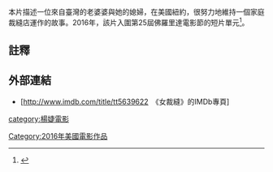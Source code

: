 {{Infobox Film
|片名       = 女裁縫
|電影原名   = The Seamstress
|圖像 = Image of TheSeamstress (short film 2016).jpeg 
|導演       = Federico Spiazzi
|編劇       = Connor Simpson<br>Federico Spiazzi
|主演       = Holly Chou<br>David Gibson<br>Linda Liu<br>Shirley Tso 
|製片       = Mica Coburn<br>[[楊婕_(導演)|楊婕]]
|剪輯       = Federico Spiazzi 
|製片公司   = 哥倫比亞大學電影所
|片長       = 11 分鐘
|產地       =  {{USA}} 
|語言　　　 = 華語　　　　
|released = {{flagicon|USA}}{{film date|2016|4|9}}
|預算       = 美金三百元
}}

本片描述一位來自臺灣的老婆婆與她的媳婦，在美國紐約，很努力地維持一個家庭裁縫店運作的故事。2016年，該片入圍第25屆佛羅里達電影節的短片單元<ref>{{Cite news|url=http://www.floridafilmfestival.com/program/films/the-seamstress|title=「The Seamstress」|3=|publisher=「Official Website of 25th Florida Film Festival」|5=|deadurl=yes|archiveurl=https://web.archive.org/web/20160513143450/http://www.floridafilmfestival.com/program/films/the-seamstress|archivedate=2016-05-13|accessdate=2016-05-06}}</ref>。

== 註釋 ==
{{reflist|2}}

== 外部連結 ==
*<span class="plainlinks">[http://www.imdb.com/title/tt5639622　《女裁縫》的IMDb專頁]{{Wayback|url=http://www.imdb.com/title/tt5639622 |date=20170213104251 }}</span>

[[Category:2016年美國電影作品|Category:2016年美國電影作品]]
[[category:楊婕電影|category:楊婕電影]]